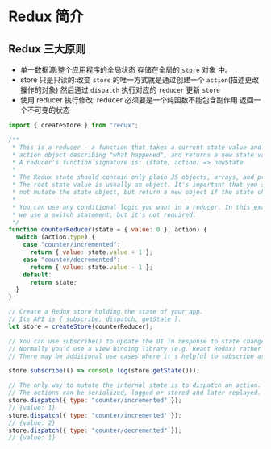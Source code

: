 # Redux 简介

## Redux 三大原则

- 单一数据源:整个应用程序的全局状态 存储在全局的 `store` 对象 中。
- store 只是只读的:改变 `store` 的唯一方式就是通过创建一个 `action`(描述更改操作的对象) 然后通过 `dispatch` 执行对应的 `reducer` 更新 `store`
- 使用 reducer 执行修改: reducer 必须要是一个纯函数不能包含副作用 返回一个不可变的状态

```javascript
import { createStore } from "redux";

/**
 * This is a reducer - a function that takes a current state value and an
 * action object describing "what happened", and returns a new state value.
 * A reducer's function signature is: (state, action) => newState
 *
 * The Redux state should contain only plain JS objects, arrays, and primitives.
 * The root state value is usually an object. It's important that you should
 * not mutate the state object, but return a new object if the state changes.
 *
 * You can use any conditional logic you want in a reducer. In this example,
 * we use a switch statement, but it's not required.
 */
function counterReducer(state = { value: 0 }, action) {
  switch (action.type) {
    case "counter/incremented":
      return { value: state.value + 1 };
    case "counter/decremented":
      return { value: state.value - 1 };
    default:
      return state;
  }
}

// Create a Redux store holding the state of your app.
// Its API is { subscribe, dispatch, getState }.
let store = createStore(counterReducer);

// You can use subscribe() to update the UI in response to state changes.
// Normally you'd use a view binding library (e.g. React Redux) rather than subscribe() directly.
// There may be additional use cases where it's helpful to subscribe as well.

store.subscribe(() => console.log(store.getState()));

// The only way to mutate the internal state is to dispatch an action.
// The actions can be serialized, logged or stored and later replayed.
store.dispatch({ type: "counter/incremented" });
// {value: 1}
store.dispatch({ type: "counter/incremented" });
// {value: 2}
store.dispatch({ type: "counter/decremented" });
// {value: 1}
```
